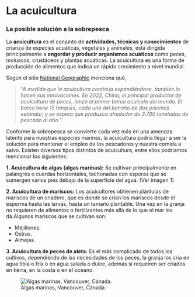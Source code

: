 # La acuicultura
### La posible solución a la sobrepesca


La **acuicultura** es el conjunto de **actividades, técnicas y conocimientos** de crianza de especies acuáticas, vegetales y animales, está dirigida principalmente a **engordar y producir organismos acuáticos** como peces, moluscos, crustáceos y plantas acuáticas.
La acuicultura es una forma de producción de alimentos que indica un rápido crecimiento a nivel mundial.

Según el sitio [National Geographic](https://www.nationalgeographic.com/) menciona qué,


>*"A medida que la acuicultura continúa expandiéndose, también lo hacen sus innovaciones. En 2022, China, el principal productor de acuicultura de peces, lanzó el primer barco acuícola del mundo. El barco tiene 15 tanques, cada uno del tamaño de dos piscinas estándar, y se espera que produzca alrededor de 3.700 toneladas de pescado al año."*

Conforme la sobrepesca se convierte cada vez más en una amenaza latente para nuestras especies marinas, la acuicultura podría llegar a ser la solución para mantener el empleo de los pescadores y nuestra comida a salvo. Existen diversos tipos distintos de acuicultura, entre ellos podriamos mencionar los siguientes:

**1. Acuicultura de algas (algas marinas):** Se cultivan principalmente en palangres o cuerdas horizontales, tachonadas con esporas que se sumergen varios pies debajo de la superficie del agua. (Ver imagen 1)

**2. Acuicultura de mariscos:** Los acuicultores obtienen plántulas de mariscos de un criadero, que es donde se crían los mariscos desde el esperma hasta las larvas, hasta un tamaño plantable. Una vez en la granja no requieren de alimentos o fertilizantes más allá de lo que el mar les da.Algunos mariscos que se cultivan son:

* Mejillones.
* Ostras.
* Almejas.

**3. Acuicultura de peces de aleta:** Es el más complicado de todos los cultivos, dependiendo de las necesidades de los peces, la granja los cria en agua tibia o fría o en agua salada o dulce, ademas si requeiren ser criados en tierra, en la costa o en el oceano.

![Algas marinas, Vancouver, Cánada.](Algas marinas.jpg)